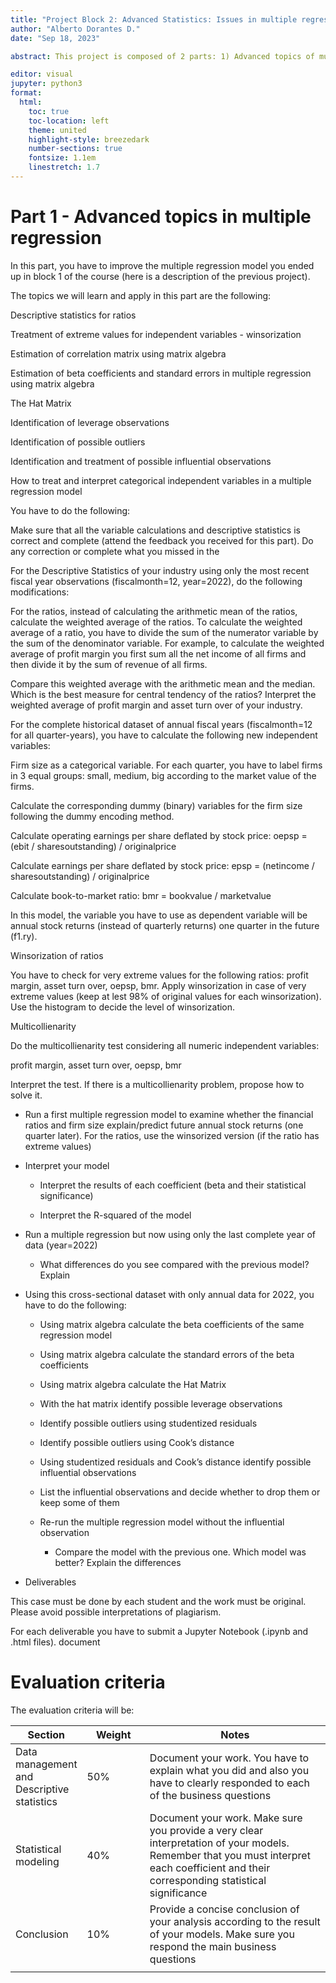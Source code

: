 ```yaml
---
title: "Project Block 2: Advanced Statistics: Issues in multiple regression and Time-series Regression Models"
author: "Alberto Dorantes D."
date: "Sep 18, 2023"

abstract: This project is composed of 2 parts: 1) Advanced topics of multiple regression models, and 2) Basics of Time-series regression models

editor: visual
jupyter: python3
format:
  html: 
    toc: true
    toc-location: left
    theme: united
    highlight-style: breezedark
    number-sections: true
    fontsize: 1.1em
    linestretch: 1.7
---
```


# Part 1 - Advanced topics in multiple regression

In this part, you have to improve the multiple regression model you ended up in block 1 of the course (here is a description of the previous project).

The topics we will learn and apply in this part are the following:

Descriptive statistics for ratios

Treatment of extreme values for independent variables - winsorization

Estimation of correlation matrix using matrix algebra

Estimation of beta coefficients and standard errors in multiple regression using matrix algebra

The Hat Matrix

Identification of leverage observations

Identification of possible outliers

Identification and treatment of possible influential observations

How to treat and interpret categorical independent variables in a multiple regression model

You have to do the following:

Make sure that all the variable calculations and descriptive statistics is correct and complete (attend the feedback you received for this part). Do any correction or complete what you missed in the

For the Descriptive Statistics of your industry using only the most recent fiscal year observations (fiscalmonth=12, year=2022), do the following modifications:

For the ratios, instead of calculating the arithmetic mean of the ratios, calculate the weighted average of the ratios. To calculate the weighted average of a ratio, you have to divide the sum of the numerator variable by the sum of the denominator variable. For example, to calculate the weighted average of profit margin you first sum all the net income of all firms and then divide it by the sum of revenue of all firms.

Compare this weighted average with the arithmetic mean and the median. Which is the best measure for central tendency of the ratios? Interpret the weighted average of profit margin and asset turn over of your industry.

For the complete historical dataset of annual fiscal years (fiscalmonth=12 for all quarter-years), you have to calculate the following new independent variables:

Firm size as a categorical variable. For each quarter, you have to label firms in 3 equal groups: small, medium, big according to the market value of the firms.

Calculate the corresponding dummy (binary) variables for the firm size following the dummy encoding method.

Calculate operating earnings per share deflated by stock price: oepsp = (ebit / sharesoutstanding) / originalprice

Calculate earnings per share deflated by stock price: epsp = (netincome / sharesoutstanding) / originalprice

Calculate book-to-market ratio: bmr = bookvalue / marketvalue

In this model, the variable you have to use as dependent variable will be annual stock returns (instead of quarterly returns) one quarter in the future (f1.ry).

Winsorization of ratios

You have to check for very extreme values for the following ratios: profit margin, asset turn over, oepsp, bmr. Apply winsorization in case of very extreme values (keep at lest 98% of original values for each winsorization). Use the histogram to decide the level of winsorization.

Multicollienarity

Do the multicollienarity test considering all numeric independent variables:

profit margin, asset turn over, oepsp, bmr

Interpret the test. If there is a multicollienarity problem, propose how to solve it.

-   Run a first multiple regression model to examine whether the financial ratios and firm size explain/predict future annual stock returns (one quarter later). For the ratios, use the winsorized version (if the ratio has extreme values)

-   Interpret your model

    -   Interpret the results of each coefficient (beta and their statistical significance)

    -   Interpret the R-squared of the model

-   Run a multiple regression but now using only the last complete year of data (year=2022)

    -   What differences do you see compared with the previous model? Explain

-   Using this cross-sectional dataset with only annual data for 2022, you have to do the following:

    -   Using matrix algebra calculate the beta coefficients of the same regression model

    -   Using matrix algebra calculate the standard errors of the beta coefficients

    -   Using matrix algebra calculate the Hat Matrix

    -   With the hat matrix identify possible leverage observations

    -   Identify possible outliers using studentized residuals

    -   Identify possible outliers using Cook's distance

    -   Using studentized residuals and Cook's distance identify possible influential observations

    -   List the influential observations and decide whether to drop them or keep some of them

    -   Re-run the multiple regression model without the influential observation

        -   Compare the model with the previous one. Which model was better? Explain the differences

-   Deliverables

This case must be done by each student and the work must be original. Please avoid possible interpretations of plagiarism.

For each deliverable you have to submit a Jupyter Notebook (.ipynb and .html files). document

# Evaluation criteria

The evaluation criteria will be:

| Section                                    | Weight | Notes                                                                                                                                                                                    |
|---------------|---------------|-------------------------------------------|
| Data management and Descriptive statistics | 50%    | Document your work. You have to explain what you did and also you have to clearly responded to each of the business questions                                                            |
| Statistical modeling                       | 40%    | Document your work. Make sure you provide a very clear interpretation of your models. Remember that you must interpret each coefficient and their corresponding statistical significance |
| Conclusion                                 | 10%    | Provide a concise conclusion of your analysis according to the result of your models. Make sure you respond the main business questions                                                  |
|                                            |        |                                                                                                                                                                                          |
